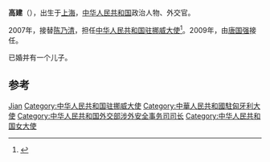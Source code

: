 {{Otheruses|高建}}
'''高建'''（{{bd|1952年|7月}}），出生于[[上海|上海]]，[[中华人民共和国|中华人民共和国]]政治人物、外交官。

2007年，接替[[陈乃清|陈乃清]]，担任[[中国驻挪威大使列表|中华人民共和国驻挪威大使]]<ref>{{cite web|author=中华人民共和国外交部|title=中国驻挪威历任大使|url=http://www.mfa.gov.cn/chn/pds/ziliao/wjrw/2167/2172/t9258.htm|publisher=中华人民共和国外交部|accessdate=2012-03-07}}</ref>。2009年，由[[唐国强_(外交官)|唐国强]]接任。

已婚并有一个儿子。

== 参考 ==
{{reflist}}

{{start box}}
{{s-dip}}
{{succession box|[[陈乃清|陈乃清]]|[[唐国强_(外交官)|唐国强]]|[[中国驻挪威大使列表|中华人民共和国驻挪威大使]]|2007年4月-2009年6月}}
{{succession box|[[张春祥_(1948年)|張春祥]]|[[肖千|肖千]]|[[中國駐匈牙利大使列表|中華人民共和國駐匈牙利大使]]|2009年8月－2012年12月}}
{{end box}}
{{中国政治人物小作品}}

{{Authority control}}
{{DEFAULTSORT:Gao高}}
[[Category:高姓|Jian]]
[[Category:中华人民共和国驻挪威大使|Category:中华人民共和国驻挪威大使]]
[[Category:中華人民共和國駐匈牙利大使|Category:中華人民共和國駐匈牙利大使]]
[[Category:中华人民共和国外交部涉外安全事务司司长|Category:中华人民共和国外交部涉外安全事务司司长]]
[[Category:中华人民共和国女大使|Category:中华人民共和国女大使]]